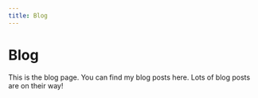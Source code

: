```yaml
---
title: Blog
---
```



# Blog

This is the blog page. You can find my blog posts here. Lots of blog posts are on their way!

<Cards>
  <Cards.Card
    title="Blog Post 1Blog Post 1Blog Post 1Blog Post 1Blog Post 1Blog Post 1Blog Post 1Blog Post 1Blog Post 1Blog Post 1Blog Post 1Blog Post 1"
    href="/blog/blog-1"
  />
  <Cards.Card
    title="Blog Post 2"
    href="/blog/blog-2"
  />
  <Cards.Card
    title="Blog Post 3"
    href="/blog/blog-3"
  />
    <Cards.Card
    title="Blog Post 1"
    href="/blog/blog-1"
  />
  <Cards.Card
    title="Blog Post 2"
    href="/blog/blog-2"
  />
  <Cards.Card
    title="Blog Post 3"
    href="/blog/blog-3"
  />
    <Cards.Card
    title="Blog Post 1"
    href="/blog/blog-1"
  />
  <Cards.Card
    title="Blog Post 2"
    href="/blog/blog-2"
  />
  <Cards.Card
    title="Blog Post 3"
    href="/blog/blog-3"
  />
    <Cards.Card
    title="Blog Post 1"
    href="/blog/blog-1"
  />
  <Cards.Card
    title="Blog Post 2"
    href="/blog/blog-2"
  />
  <Cards.Card
    title="Blog Post 3"
    href="/blog/blog-3"
  />
    <Cards.Card
    title="Blog Post 1"
    href="/blog/blog-1"
  />
  <Cards.Card
    title="Blog Post 2"
    href="/blog/blog-2"
  />
  <Cards.Card
    title="Blog Post 3"
    href="/blog/blog-3"
  />
    <Cards.Card
    title="Blog Post 1"
    href="/blog/blog-1"
  />
  <Cards.Card
    title="Blog Post 2"
    href="/blog/blog-2"
  />
  <Cards.Card
    title="Blog Post 3"
    href="/blog/blog-3"
  />
    <Cards.Card
    title="Blog Post 1"
    href="/blog/blog-1"
  />
  <Cards.Card
    title="Blog Post 2"
    href="/blog/blog-2"
  />
  <Cards.Card
    title="Blog Post 3"
    href="/blog/blog-3"
  />
    <Cards.Card
    title="Blog Post 1"
    href="/blog/blog-1"
  />
  <Cards.Card
    title="Blog Post 2"
    href="/blog/blog-2"
  />
  <Cards.Card
    title="Blog Post 3"
    href="/blog/blog-3"
  />
</Cards>